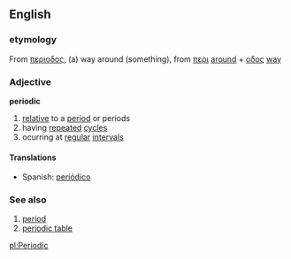 ==English==
===etymology===
From {{Gr.}} [[περιοδος]], (a) way around (something), from [[περι]] [[around]] + [[οδος]] [[way]]

===Adjective===
'''periodic'''
#[[relative]] to a [[period]] or periods
#having [[repeat]]ed [[cycle]]s 
#ocurring at [[regular]] [[interval]]s

====Translations====
* Spanish: [[periódico]]

===See also===
#[[period]]
#[[periodic table]]

[[pl:Periodic]]